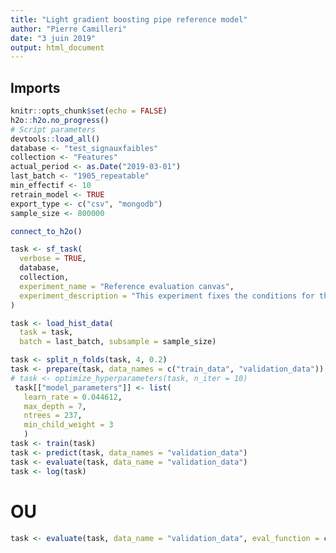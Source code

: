 ```yaml
---
title: "Light gradient boosting pipe reference model"
author: "Pierre Camilleri"
date: "3 juin 2019"
output: html_document
---
```


## Imports
```r
knitr::opts_chunk$set(echo = FALSE)
h2o::h2o.no_progress()
# Script parameters
devtools::load_all()
database <- "test_signauxfaibles"
collection <- "Features"
actual_period <- as.Date("2019-03-01")
last_batch <- "1905_repeatable"
min_effectif <- 10
retrain_model <- TRUE
export_type <- c("csv", "mongodb")
sample_size <- 800000
```

```r
connect_to_h2o()
```

```r
task <- sf_task(
  verbose = TRUE,
  database,
  collection,
  experiment_name = "Reference evaluation canvas",
  experiment_description = "This experiment fixes the conditions for the evaluation of a new algorithm compared to former versions"
)

task <- load_hist_data(
  task = task,
  batch = last_batch, subsample = sample_size)

task <- split_n_folds(task, 4, 0.2)
task <- prepare(task, data_names = c("train_data", "validation_data"))
# task <- optimize_hyperparameters(task, n_iter = 10)
 task[["model_parameters"]] <- list(
   learn_rate = 0.044612,
   max_depth = 7,
   ntrees = 237,
   min_child_weight = 3
   )
task <- train(task)
task <- predict(task, data_names = "validation_data")
task <- evaluate(task, data_name = "validation_data")
task <- log(task)
```

# OU
```r
task <- evaluate(task, data_name = "validation_data", eval_function = custom_eval_urssaf())
```

